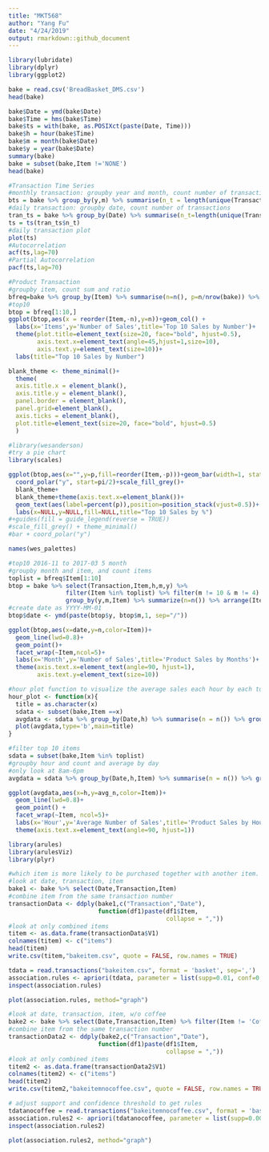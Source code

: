 ```yaml
---
title: "MKT568"
author: "Yang Fu"
date: "4/24/2019"
output: rmarkdown::github_document
---
```


```r
library(lubridate)
library(dplyr)
library(ggplot2)
```

```r
bake = read.csv('BreadBasket_DMS.csv')
head(bake)
```

```r
bake$Date = ymd(bake$Date)
bake$Time = hms(bake$Time)
bake$ts = with(bake, as.POSIXct(paste(Date, Time)))
bake$h = hour(bake$Time)
bake$m = month(bake$Date)
bake$y = year(bake$Date)
summary(bake)
bake = subset(bake,Item !='NONE')
head(bake)
```

```r
#Transaction Time Series
#monthly transaction: groupby year and month, count number of transactions
bts = bake %>% group_by(y,m) %>% summarise(n_t = length(unique(Transaction)))
#daily transaction: groupby date, count number of transactions
tran_ts = bake %>% group_by(Date) %>% summarise(n_t=length(unique(Transaction)))
ts = ts(tran_ts$n_t)
#daily transaction plot
plot(ts)
#Autocorrelation
acf(ts,lag=70)
#Partial Autocorrelation
pacf(ts,lag=70)
```

```r
#Product Transaction
#groupby item, count sum and ratio
bfreq=bake %>% group_by(Item) %>% summarise(n=n(), p=n/nrow(bake)) %>% arrange(desc(n))
#top10
btop = bfreq[1:10,]
ggplot(btop,aes(x = reorder(Item,-n),y=n))+geom_col() +
  labs(x='Items',y='Number of Sales',title='Top 10 Sales by Number')+
  theme(plot.title=element_text(size=20, face="bold", hjust=0.5),
        axis.text.x=element_text(angle=45,hjust=1,size=10),
        axis.text.y=element_text(size=10))+
  labs(title="Top 10 Sales by Number")
```

```r
blank_theme <- theme_minimal()+
  theme(
  axis.title.x = element_blank(),
  axis.title.y = element_blank(),
  panel.border = element_blank(),
  panel.grid=element_blank(),
  axis.ticks = element_blank(),
  plot.title=element_text(size=20, face="bold", hjust=0.5)
  )
```

```r
#library(wesanderson)
#try a pie chart
library(scales)

ggplot(btop,aes(x="",y=p,fill=reorder(Item,-p)))+geom_bar(width=1, stat="identity")+
  coord_polar("y", start=pi/2)+scale_fill_grey()+  
  blank_theme+
  blank_theme+theme(axis.text.x=element_blank())+
  geom_text(aes(label=percent(p)),position=position_stack(vjust=0.5))+
  labs(x=NULL,y=NULL,fill=NULL,title="Top 10 Sales by %")
#+guides(fill = guide_legend(reverse = TRUE))
#scale_fill_grey() + theme_minimal()
#bar + coord_polar("y")

```

```r
names(wes_palettes)
```

```r
#top10 2016-11 to 2017-03 5 month
#groupby month and item, and count items 
toplist = bfreq$Item[1:10]
btop = bake %>% select(Transaction,Item,h,m,y) %>% 
                filter(Item %in% toplist) %>% filter(m != 10 & m != 4) %>%
                group_by(y,m,Item) %>% summarize(n=n()) %>% arrange(Item, y, m)
#create date as YYYY-MM-01
btop$date <- ymd(paste(btop$y, btop$m,1, sep="/"))

ggplot(btop,aes(x=date,y=n,color=Item))+
  geom_line(lwd=0.8)+
  geom_point()+
  facet_wrap(~Item,ncol=5)+
  labs(x='Month',y='Number of Sales',title='Product Sales by Months')+
  theme(axis.text.x=element_text(angle=90, hjust=1),
        axis.text.y=element_text(size=10))

```


```r
#hour plot function to visualize the average sales each hour by each top product category
hour_plot <- function(x){
  title = as.character(x)
  sdata <- subset(bake,Item ==x)
  avgdata <- sdata %>% group_by(Date,h) %>% summarise(n = n()) %>% group_by(h) %>% summarise(sum_n = mean(n))
  plot(avgdata,type='b',main=title)
}

#filter top 10 items
sdata = subset(bake,Item %in% toplist)
#groupby hour and count and average by day
#only look at 8am-6pm
avgdata = sdata %>% group_by(Date,h,Item) %>% summarise(n = n()) %>% group_by(h,Item) %>% filter(h>=8 & h<=18) %>% summarise(avg_n = mean(n))

ggplot(avgdata,aes(x=h,y=avg_n,color=Item))+
  geom_line(lwd=0.8)+ 
  geom_point() + 
  facet_wrap(~Item, ncol=5)+ 
  labs(x='Hour',y='Average Number of Sales',title='Product Sales by Hour')+
  theme(axis.text.x=element_text(angle=90, hjust=1))
```

```r
library(arules)
library(arulesViz)
library(plyr)
```

```r
#which item is more likely to be purchased together with another item.
#look at date, transaction, item
bake1 <- bake %>% select(Date,Transaction,Item)
#combine item from the same transaction number
transactionData <- ddply(bake1,c("Transaction","Date"),
                         function(df1)paste(df1$Item,
                                            collapse = ","))
#look at only combined items
titem <- as.data.frame(transactionData$V1)
colnames(titem) <- c("items")
head(titem)
write.csv(titem,"bakeitem.csv", quote = FALSE, row.names = TRUE)
```

```r
tdata = read.transactions("bakeitem.csv", format = 'basket', sep=',')
association.rules <- apriori(tdata, parameter = list(supp=0.01, conf=0.5,maxlen=10))
inspect(association.rules)
```

```r
plot(association.rules, method="graph")
```


```r
#look at date, transaction, item, w/o coffee
bake2 <- bake %>% select(Date,Transaction,Item) %>% filter(Item != 'Coffee')
#combine item from the same transaction number
transactionData2 <- ddply(bake2,c("Transaction","Date"),
                         function(df1)paste(df1$Item,
                                            collapse = ","))
#look at only combined items
titem2 <- as.data.frame(transactionData2$V1)
colnames(titem2) <- c("items")
head(titem2)
write.csv(titem2,"bakeitemnocoffee.csv", quote = FALSE, row.names = TRUE)
```

```r
# adjust support and confidence threshold to get rules
tdatanocoffee = read.transactions("bakeitemnocoffee.csv", format = 'basket', sep=',')
association.rules2 <- apriori(tdatanocoffee, parameter = list(supp=0.001, conf=0.4,maxlen=10))
inspect(association.rules2)
```

```r
plot(association.rules2, method="graph")
```



